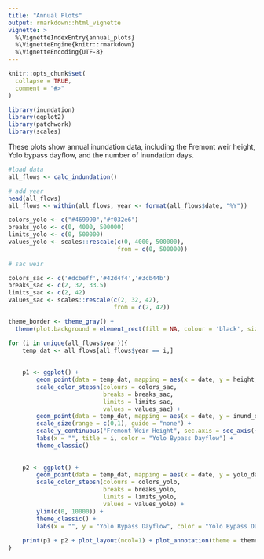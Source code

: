 ```yaml
---
title: "Annual Plots"
output: rmarkdown::html_vignette
vignette: >
  %\VignetteIndexEntry{annual_plots}
  %\VignetteEngine{knitr::rmarkdown}
  %\VignetteEncoding{UTF-8}
---
```


```r
knitr::opts_chunk$set(
  collapse = TRUE,
  comment = "#>"
)
```

```r
library(inundation)
library(ggplot2)
library(patchwork)
library(scales)
```


These plots show annual inundation data, including the Fremont weir height, Yolo bypass dayflow, and the number of inundation days.

```r
#load data
all_flows <- calc_indundation()

# add year
head(all_flows)
all_flows <- within(all_flows, year <- format(all_flows$date, "%Y"))
```


```r

colors_yolo <- c("#469990","#f032e6")
breaks_yolo <- c(0, 4000, 500000)
limits_yolo <- c(0, 500000)
values_yolo <- scales::rescale(c(0, 4000, 500000), 
                               from = c(0, 500000))
    
# sac weir

colors_sac <- c('#dcbeff','#42d4f4','#3cb44b')
breaks_sac <- c(2, 32, 33.5)
limits_sac <- c(2, 42)
values_sac <- scales::rescale(c(2, 32, 42), 
                              from = c(2, 42))

theme_border <- theme_gray() + 
  theme(plot.background = element_rect(fill = NA, colour = 'black', size = 3))

for (i in unique(all_flows$year)){
    temp_dat <- all_flows[all_flows$year == i,]
    
    
    p1 <- ggplot() +
        geom_point(data = temp_dat, mapping = aes(x = date, y = height_sac_na, color = height_sac_na)) +
        scale_color_stepsn(colours = colors_sac,
                           breaks = breaks_sac,
                           limits = limits_sac,
                           values = values_sac) +
        geom_point(data = temp_dat, mapping = aes(x = date, y = inund_days + 10, size = inund_days)) +
        scale_size(range = c(0,1), guide = "none") +
        scale_y_continuous("Fremont Weir Height", sec.axis = sec_axis(~ . -10, name = "Number of Inundation Days")) +
        labs(x = "", title = i, color = "Yolo Bypass Dayflow") +
        theme_classic()
    
    
    p2 <- ggplot() +
        geom_point(data = temp_dat, mapping = aes(x = date, y = yolo_dayflow, color = yolo_dayflow)) +
        scale_color_stepsn(colours = colors_yolo,
                           breaks = breaks_yolo,
                           limits = limits_yolo,
                           values = values_yolo) +
        ylim(c(0, 10000)) +
        theme_classic() +
        labs(x = "", y = "Yolo Bypass Dayflow", color = "Yolo Bypass Dayflow")
    
    print(p1 + p2 + plot_layout(ncol=1) + plot_annotation(theme = theme_border))
}

```


